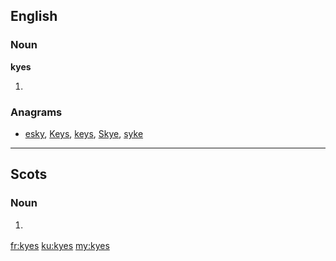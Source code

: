 ==English==

===Noun===
'''kyes'''

# {{plural of|kye|lang=en}}

===Anagrams===
* [[esky#English|esky]], [[Keys#English|Keys]], [[keys#English|keys]], [[Skye#English|Skye]], [[syke#English|syke]]

----

==Scots==

===Noun===
{{head|sco|plural}}

# {{context|South Scots|lang=sco}} {{plural of|kye|lang=sco}}

[[fr:kyes]]
[[ku:kyes]]
[[my:kyes]]